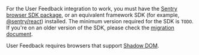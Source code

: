 For the User Feedback integration to work, you must have the [Sentry browser SDK package](https://www.npmjs.com/package/@sentry/browser), or an equivalent framework SDK (for example, [@sentry/react](https://www.npmjs.com/package/@sentry/react)) installed. The minimum version required for the SDK is `TODO`. If you're on an older version of the SDK, please check the [migration document](https://github.com/getsentry/sentry-javascript/blob/master/MIGRATION.md).

User Feedback requires browsers that support [Shadow DOM](https://caniuse.com/shadowdomv1).
